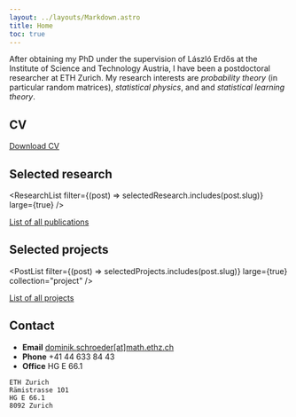 ```yaml
---
layout: ../layouts/Markdown.astro
title: Home
toc: true
---
```




After obtaining my PhD under the supervision of László Erdős at the Institute of
Science and Technology Austria, I have been a postdoctoral researcher at ETH Zurich. My research interests are _probability theory_ (in particular random matrices), _statistical physics_, and and _statistical learning theory_.

<SocialList />

## CV

<CV />

[Download CV](/~dschroeder/cv.pdf)

## Selected research

<ResearchList filter={(post) => selectedResearch.includes(post.slug)} large={true} />

[List of all publications](/~dschroeder/research)

## Selected projects

<PostList
	filter={(post) => selectedProjects.includes(post.slug)}
	large={true}
	collection="project"
/>

[List of all projects](/~dschroeder/project)

## Contact

- **Email** [dominik.schroeder[at]math.ethz.ch](mailto:dominik.schroeder@math.ethz.ch)
- **Phone** +41 44 633 84 43
- **Office** HG E 66.1

```
ETH Zurich
Rämistrasse 101
HG E 66.1
8092 Zurich
```

